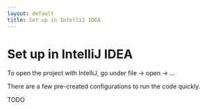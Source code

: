 ```yaml
---
layout: default
title: Set up in IntelliJ IDEA
---
```


# Set up in IntelliJ IDEA

To open the project with IntelliJ, go under file -> open -> ...

There are a few pre-created configurations to run the code quickly.

TODO
